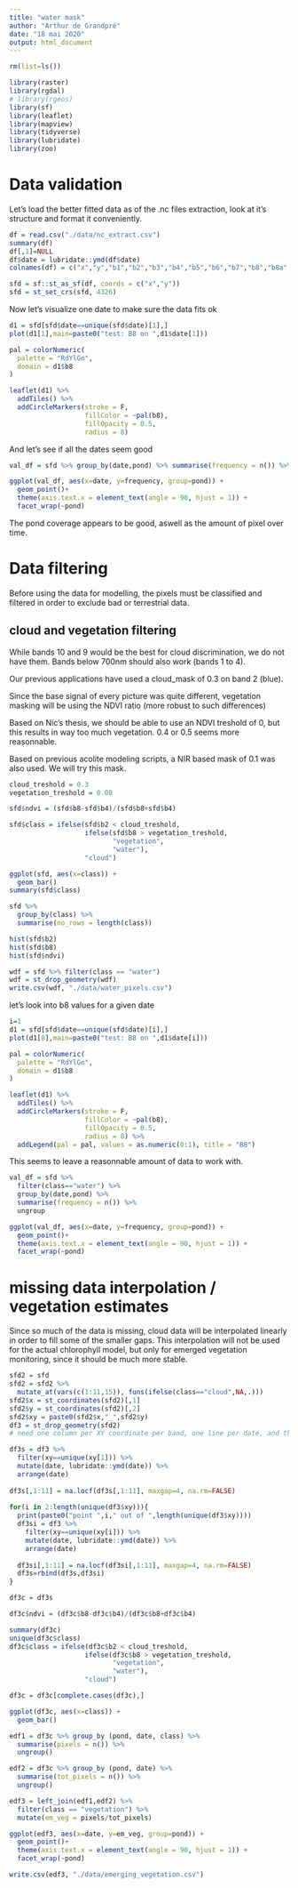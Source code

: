 ```yaml
---
title: "water mask"
author: "Arthur de Grandpré"
date: "18 mai 2020"
output: html_document
---
```


```r

rm(list=ls())

library(raster)
library(rgdal)
# library(rgeos)
library(sf)
library(leaflet)
library(mapview)
library(tidyverse)
library(lubridate)
library(zoo)
```


# Data validation

Let's load the better fitted data as of the .nc files extraction, look at it's structure and format it conveniently.

```r
df = read.csv("./data/nc_extract.csv")
summary(df)
df[,1]=NULL
df$date = lubridate::ymd(df$date)
colnames(df) = c("x","y","b1","b2","b3","b4","b5","b6","b7","b8","b8a","b11","b12","date","satellite","pond")

sfd = sf::st_as_sf(df, coords = c("x","y"))
sfd = st_set_crs(sfd, 4326)
```

Now let's visualize one date to make sure the data fits ok

```r
d1 = sfd[sfd$date==unique(sfd$date)[1],]
plot(d1[1],main=paste0("test: B8 on ",d1$date[1]))

pal = colorNumeric(
  palette = "RdYlGn",
  domain = d1$b8
)

leaflet(d1) %>%
  addTiles() %>% 
  addCircleMarkers(stroke = F,
                   fillColor = ~pal(b8),
                   fillOpacity = 0.5,
                   radius = 8) 

```

And let's see if all the dates seem good

```r

val_df = sfd %>% group_by(date,pond) %>% summarise(frequency = n()) %>% ungroup

ggplot(val_df, aes(x=date, y=frequency, group=pond)) +
  geom_point()+
  theme(axis.text.x = element_text(angle = 90, hjust = 1)) +
  facet_wrap(~pond)


```

The pond coverage appears to be good, aswell as the amount of pixel over time.


# Data filtering

Before using the data for modelling, the pixels must be classified and filtered in order to exclude bad or terrestrial data.

## cloud and vegetation filtering

While bands 10 and 9 would be the best for cloud discrimination, we do not have them. Bands below 700nm should also work (bands 1 to 4).  

Our previous applications have used a cloud_mask of 0.3 on band 2 (blue).

Since the base signal of every picture was quite different, vegetation masking will be using the NDVI ratio (more robust to such differences)

Based on Nic's thesis, we should be able to use an NDVI treshold of 0, but this results in way too much vegetation. 0.4 or 0.5 seems more reasonnable.

Based on previous acolite modeling scripts, a NIR based mask of 0.1 was also used. We will try this mask.

```r
cloud_treshold = 0.3
vegetation_treshold = 0.08

sfd$ndvi = (sfd$b8-sfd$b4)/(sfd$b8+sfd$b4)

sfd$class = ifelse(sfd$b2 < cloud_treshold,
                   ifelse(sfd$b8 > vegetation_treshold,
                          "vegetation",
                          "water"),
                   "cloud")

ggplot(sfd, aes(x=class)) +
  geom_bar()
summary(sfd$class)

sfd %>%
  group_by(class) %>%
  summarise(no_rows = length(class))

hist(sfd$b2)
hist(sfd$b8)
hist(sfd$ndvi)

wdf = sfd %>% filter(class == "water")
wdf = st_drop_geometry(wdf)
write.csv(wdf, "./data/water_pixels.csv")
```

let's look into b8 values for a given date

```r
i=1
d1 = sfd[sfd$date==unique(sfd$date)[i],]
plot(d1[8],main=paste0("test: B8 on ",d1$date[i]))

pal = colorNumeric(
  palette = "RdYlGn",
  domain = d1$b8
)

leaflet(d1) %>%
  addTiles() %>% 
  addCircleMarkers(stroke = F,
                   fillColor = ~pal(b8),
                   fillOpacity = 0.5,
                   radius = 8) %>% 
  addLegend(pal = pal, values = as.numeric(0:1), title = "B8")
```

This seems to leave a reasonnable amount of data to work with.

```r
val_df = sfd %>%
  filter(class=="water") %>% 
  group_by(date,pond) %>%
  summarise(frequency = n()) %>%
  ungroup

ggplot(val_df, aes(x=date, y=frequency, group=pond)) +
  geom_point()+
  theme(axis.text.x = element_text(angle = 90, hjust = 1)) +
  facet_wrap(~pond)

```


# missing data interpolation / vegetation estimates

Since so much of the data is missing, cloud data will be interpolated linearly in order to fill some of the smaller gaps. This interpolation will not be used for the actual chlorophyll model, but only for emerged vegetation monitoring, since it should be much more stable.

```r
sfd2 = sfd
sfd2 = sfd2 %>% 
  mutate_at(vars(c(1:11,15)), funs(ifelse(class=="cloud",NA,.)))
sfd2$x = st_coordinates(sfd2)[,1]
sfd2$y = st_coordinates(sfd2)[,2]
sfd2$xy = paste0(sfd2$x,"_",sfd2$y)
df3 = st_drop_geometry(sfd2)
# need one column per XY coordinate per band, one line per date, and then fill NAs using previous known values

df3s = df3 %>% 
  filter(xy==unique(xy[1])) %>% 
  mutate(date, lubridate::ymd(date)) %>% 
  arrange(date)
  
df3s[,1:11] = na.locf(df3s[,1:11], maxgap=4, na.rm=FALSE)
  
for(i in 2:length(unique(df3$xy))){
  print(paste0("point ",i," out of ",length(unique(df3$xy))))
  df3si = df3 %>% 
    filter(xy==unique(xy[i])) %>% 
    mutate(date, lubridate::ymd(date)) %>% 
    arrange(date)
  
  df3si[,1:11] = na.locf(df3si[,1:11], maxgap=4, na.rm=FALSE)
  df3s=rbind(df3s,df3si)
}

df3c = df3s

df3c$ndvi = (df3c$b8-df3c$b4)/(df3c$b8+df3c$b4)

summary(df3c)
unique(df3c$class)
df3c$class = ifelse(df3c$b2 < cloud_treshold,
                   ifelse(df3c$b8 > vegetation_treshold,
                          "vegetation",
                          "water"),
                   "cloud")

df3c = df3c[complete.cases(df3c),]

ggplot(df3c, aes(x=class)) +
  geom_bar()

edf1 = df3c %>% group_by (pond, date, class) %>%
  summarise(pixels = n()) %>%
  ungroup()

edf2 = df3c %>% group_by (pond, date) %>% 
  summarise(tot_pixels = n()) %>% 
  ungroup()

edf3 = left_join(edf1,edf2) %>% 
  filter(class == "vegetation") %>% 
  mutate(em_veg = pixels/tot_pixels)

ggplot(edf3, aes(x=date, y=em_veg, group=pond)) +
  geom_point()+
  theme(axis.text.x = element_text(angle = 90, hjust = 1)) +
  facet_wrap(~pond)

write.csv(edf3, "./data/emerging_vegetation.csv")
```

